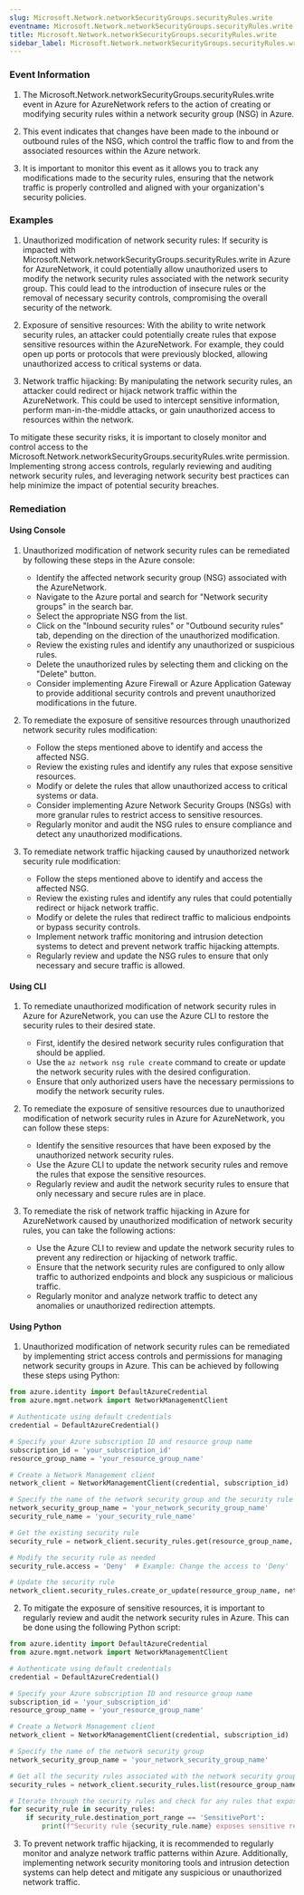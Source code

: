 ```yaml
--- 
slug: Microsoft.Network.networkSecurityGroups.securityRules.write
eventname: Microsoft.Network.networkSecurityGroups.securityRules.write
title: Microsoft.Network.networkSecurityGroups.securityRules.write
sidebar_label: Microsoft.Network.networkSecurityGroups.securityRules.write
---
```

                       
### Event Information

1. The Microsoft.Network.networkSecurityGroups.securityRules.write event in Azure for AzureNetwork refers to the action of creating or modifying security rules within a network security group (NSG) in Azure.

2. This event indicates that changes have been made to the inbound or outbound rules of the NSG, which control the traffic flow to and from the associated resources within the Azure network.

3. It is important to monitor this event as it allows you to track any modifications made to the security rules, ensuring that the network traffic is properly controlled and aligned with your organization's security policies.


### Examples

1. Unauthorized modification of network security rules: If security is impacted with Microsoft.Network.networkSecurityGroups.securityRules.write in Azure for AzureNetwork, it could potentially allow unauthorized users to modify the network security rules associated with the network security group. This could lead to the introduction of insecure rules or the removal of necessary security controls, compromising the overall security of the network.

2. Exposure of sensitive resources: With the ability to write network security rules, an attacker could potentially create rules that expose sensitive resources within the AzureNetwork. For example, they could open up ports or protocols that were previously blocked, allowing unauthorized access to critical systems or data.

3. Network traffic hijacking: By manipulating the network security rules, an attacker could redirect or hijack network traffic within the AzureNetwork. This could be used to intercept sensitive information, perform man-in-the-middle attacks, or gain unauthorized access to resources within the network.

To mitigate these security risks, it is important to closely monitor and control access to the Microsoft.Network.networkSecurityGroups.securityRules.write permission. Implementing strong access controls, regularly reviewing and auditing network security rules, and leveraging network security best practices can help minimize the impact of potential security breaches.

### Remediation

#### Using Console

1. Unauthorized modification of network security rules can be remediated by following these steps in the Azure console:
   - Identify the affected network security group (NSG) associated with the AzureNetwork.
   - Navigate to the Azure portal and search for "Network security groups" in the search bar.
   - Select the appropriate NSG from the list.
   - Click on the "Inbound security rules" or "Outbound security rules" tab, depending on the direction of the unauthorized modification.
   - Review the existing rules and identify any unauthorized or suspicious rules.
   - Delete the unauthorized rules by selecting them and clicking on the "Delete" button.
   - Consider implementing Azure Firewall or Azure Application Gateway to provide additional security controls and prevent unauthorized modifications in the future.

2. To remediate the exposure of sensitive resources through unauthorized network security rules modification:
   - Follow the steps mentioned above to identify and access the affected NSG.
   - Review the existing rules and identify any rules that expose sensitive resources.
   - Modify or delete the rules that allow unauthorized access to critical systems or data.
   - Consider implementing Azure Network Security Groups (NSGs) with more granular rules to restrict access to sensitive resources.
   - Regularly monitor and audit the NSG rules to ensure compliance and detect any unauthorized modifications.

3. To remediate network traffic hijacking caused by unauthorized network security rule modification:
   - Follow the steps mentioned above to identify and access the affected NSG.
   - Review the existing rules and identify any rules that could potentially redirect or hijack network traffic.
   - Modify or delete the rules that redirect traffic to malicious endpoints or bypass security controls.
   - Implement network traffic monitoring and intrusion detection systems to detect and prevent network traffic hijacking attempts.
   - Regularly review and update the NSG rules to ensure that only necessary and secure traffic is allowed.

#### Using CLI

1. To remediate unauthorized modification of network security rules in Azure for AzureNetwork, you can use the Azure CLI to restore the security rules to their desired state. 

   - First, identify the desired network security rules configuration that should be applied.
   - Use the `az network nsg rule create` command to create or update the network security rules with the desired configuration.
   - Ensure that only authorized users have the necessary permissions to modify the network security rules.

2. To remediate the exposure of sensitive resources due to unauthorized modification of network security rules in Azure for AzureNetwork, you can follow these steps:

   - Identify the sensitive resources that have been exposed by the unauthorized network security rules.
   - Use the Azure CLI to update the network security rules and remove the rules that expose the sensitive resources.
   - Regularly review and audit the network security rules to ensure that only necessary and secure rules are in place.

3. To remediate the risk of network traffic hijacking in Azure for AzureNetwork caused by unauthorized modification of network security rules, you can take the following actions:

   - Use the Azure CLI to review and update the network security rules to prevent any redirection or hijacking of network traffic.
   - Ensure that the network security rules are configured to only allow traffic to authorized endpoints and block any suspicious or malicious traffic.
   - Regularly monitor and analyze network traffic to detect any anomalies or unauthorized redirection attempts.

#### Using Python

1. Unauthorized modification of network security rules can be remediated by implementing strict access controls and permissions for managing network security groups in Azure. This can be achieved by following these steps using Python:

```python
from azure.identity import DefaultAzureCredential
from azure.mgmt.network import NetworkManagementClient

# Authenticate using default credentials
credential = DefaultAzureCredential()

# Specify your Azure subscription ID and resource group name
subscription_id = 'your_subscription_id'
resource_group_name = 'your_resource_group_name'

# Create a Network Management client
network_client = NetworkManagementClient(credential, subscription_id)

# Specify the name of the network security group and the security rule to be modified
network_security_group_name = 'your_network_security_group_name'
security_rule_name = 'your_security_rule_name'

# Get the existing security rule
security_rule = network_client.security_rules.get(resource_group_name, network_security_group_name, security_rule_name)

# Modify the security rule as needed
security_rule.access = 'Deny'  # Example: Change the access to 'Deny'

# Update the security rule
network_client.security_rules.create_or_update(resource_group_name, network_security_group_name, security_rule_name, security_rule)
```

2. To mitigate the exposure of sensitive resources, it is important to regularly review and audit the network security rules in Azure. This can be done using the following Python script:

```python
from azure.identity import DefaultAzureCredential
from azure.mgmt.network import NetworkManagementClient

# Authenticate using default credentials
credential = DefaultAzureCredential()

# Specify your Azure subscription ID and resource group name
subscription_id = 'your_subscription_id'
resource_group_name = 'your_resource_group_name'

# Create a Network Management client
network_client = NetworkManagementClient(credential, subscription_id)

# Specify the name of the network security group
network_security_group_name = 'your_network_security_group_name'

# Get all the security rules associated with the network security group
security_rules = network_client.security_rules.list(resource_group_name, network_security_group_name)

# Iterate through the security rules and check for any rules that expose sensitive resources
for security_rule in security_rules:
    if security_rule.destination_port_range == 'SensitivePort':
        print(f"Security rule {security_rule.name} exposes sensitive resources.")
```

3. To prevent network traffic hijacking, it is recommended to regularly monitor and analyze network traffic patterns within Azure. Additionally, implementing network security monitoring tools and intrusion detection systems can help detect and mitigate any suspicious or unauthorized network traffic.


 